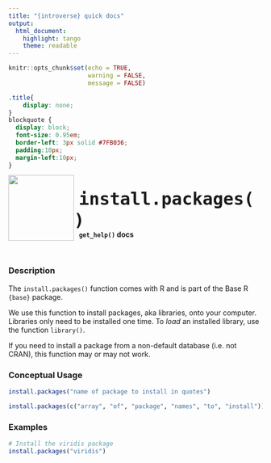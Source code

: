 ```yaml
---
title: "{introverse} quick docs"
output: 
  html_document:
    highlight: tango
    theme: readable
---
```



```r
knitr::opts_chunk$set(echo = TRUE, 
                      warning = FALSE, 
                      message = FALSE)
```

```css
.title{
    display: none;
}
blockquote {
  display: block;
  font-size: 0.95em;
  border-left: 3px solid #7FB036;
  padding:10px;
  margin-left:10px;
}
```

<div>
<br>
 <img src = "logo.png" style = "float:left;height:130px;margin-top:-20px;">
 <span style = "font-weight:bold;font-size:40px;"> 
  &nbsp;<code>install.packages()</code>
 </span>
 <br>
 <b>&nbsp;&nbsp;&nbsp;<code>get_help()</code> docs</b>
</div>
<br>

### Description

The `install.packages()` function comes with R and is part of the Base R `{base}` package.
  
We use this function to install packages, aka libraries, onto your computer. Libraries only need to be installed one time. To _load_ an installed library, use the function `library()`. 

If you need to install a package from a non-default database (i.e. not CRAN), this function may or may not work.



### Conceptual Usage 

```r
install.packages("name of package to install in quotes")

install.packages(c("array", "of", "package", "names", "to", "install"))
```

### Examples


```r
# Install the viridis package
install.packages("viridis")
```
